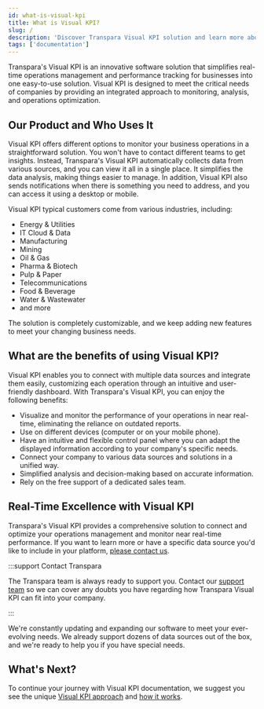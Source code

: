```yaml
---
id: what-is-visual-kpi
title: What is Visual KPI?
slug: /
description: 'Discover Transpara Visual KPI solution and learn more about its solution and capabilities using Visual KPI documentation.'
tags: ['documentation']
---
```


Transpara's Visual KPI is an innovative software solution that simplifies real-time operations management and performance tracking for businesses into one easy-to-use solution. Visual KPI is designed to meet the critical needs of companies by providing an integrated approach to monitoring, analysis, and operations optimization.

## Our Product and Who Uses It

Visual KPI offers different options to monitor your business operations in a straightforward solution. You won't have to contact different teams to get insights. Instead, Transpara's Visual KPI automatically collects data from various sources, and you can view it all in a single place. It simplifies the data analysis, making things easier to manage. In addition, Visual KPI also sends notifications when there is something you need to address, and you can access it using a desktop or mobile.

Visual KPI typical customers come from various industries, including:

- Energy & Utilities
- IT Cloud & Data
- Manufacturing
- Mining
- Oil & Gas
- Pharma & Biotech
- Pulp & Paper
- Telecommunications
- Food & Beverage
- Water & Wastewater
- and more

The solution is completely customizable, and we keep adding new features to meet your changing business needs.

## What are the benefits of using Visual KPI?

Visual KPI enables you to connect with multiple data sources and integrate them easily, customizing each operation through an intuitive and user-friendly dashboard. With Transpara's Visual KPI, you can enjoy the following benefits:

- Visualize and monitor the performance of your operations in near real-time, eliminating the reliance on outdated reports.
- Use on different devices (computer or on your mobile phone).
- Have an intuitive and flexible control panel where you can adapt the displayed information according to your company's specific needs.
- Connect your company to various data sources and solutions in a unified way.
- Simplified analysis and decision-making based on accurate information.
- Rely on the free support of a dedicated sales team.

## Real-Time Excellence with Visual KPI

Transpara's Visual KPI provides a comprehensive solution to connect and optimize your operations management and monitor near real-time performance. If you want to learn more or have a specific data source you'd like to include in your platform, [please contact us](https://www.transpara.com/contact-us/).

:::support Contact Transpara

The Transpara team is always ready to support you. Contact our [support team](https://www.transpara.com/contact-us/) so we can cover any doubts you have regarding how Transpara Visual KPI can fit into your company.

:::

We're constantly updating and expanding our software to meet your ever-evolving needs. We already support dozens of data sources out of the box, and we're ready to help you if you have special needs.

## What's Next?

To continue your journey with Visual KPI documentation, we suggest you see the unique [Visual KPI approach](/docs/visual-kpi-approach) and [how it works](/docs/how-visual-kpi-works).
